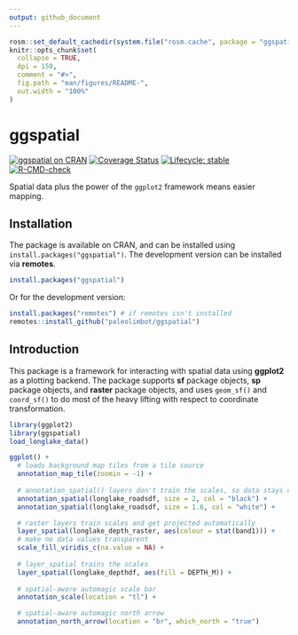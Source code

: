```yaml
---
output: github_document
---
```


<!-- README.md is generated from README.Rmd. Please edit that file -->

```r
rosm::set_default_cachedir(system.file("rosm.cache", package = "ggspatial"))
knitr::opts_chunk$set(
  collapse = TRUE,
  dpi = 150,
  comment = "#>",
  fig.path = "man/figures/README-",
  out.width = "100%"
)
```

# ggspatial

<!-- badges: start -->
[![ggspatial on CRAN](https://cranlogs.r-pkg.org/badges/ggspatial)](https://cran.r-project.org/package=ggspatial)
[![Coverage Status](https://img.shields.io/codecov/c/github/paleolimbot/ggspatial/master.svg)](https://codecov.io/github/paleolimbot/ggspatial?branch=master)
[![Lifecycle: stable](https://img.shields.io/badge/lifecycle-stable-brightgreen.svg)](https://www.tidyverse.org/lifecycle/#stable)
[![R-CMD-check](https://github.com/paleolimbot/ggspatial/workflows/R-CMD-check/badge.svg)](https://github.com/paleolimbot/ggspatial/actions)
<!-- badges: end -->

Spatial data plus the power of the `ggplot2` framework means easier mapping.

## Installation

The package is available on CRAN, and can be installed using `install.packages("ggspatial")`. The development version can be installed via **remotes**.

```r
install.packages("ggspatial")
```

Or for the development version:

```r
install.packages("remotes") # if remotes isn't installed
remotes::install_github("paleolimbot/ggspatial")
```

## Introduction

This package is a framework for interacting with spatial data using **ggplot2** as a plotting backend. The package supports **sf** package objects, **sp** package objects, and **raster** package objects, and uses `geom_sf()` and `coord_sf()` to do most of the heavy lifting with respect to coordinate transformation.

```r
library(ggplot2)
library(ggspatial)
load_longlake_data()

ggplot() +
  # loads background map tiles from a tile source
  annotation_map_tile(zoomin = -1) +
  
  # annotation_spatial() layers don't train the scales, so data stays central
  annotation_spatial(longlake_roadsdf, size = 2, col = "black") +
  annotation_spatial(longlake_roadsdf, size = 1.6, col = "white") +

  # raster layers train scales and get projected automatically
  layer_spatial(longlake_depth_raster, aes(colour = stat(band1))) +
  # make no data values transparent
  scale_fill_viridis_c(na.value = NA) +
  
  # layer_spatial trains the scales
  layer_spatial(longlake_depthdf, aes(fill = DEPTH_M)) +
  
  # spatial-aware automagic scale bar
  annotation_scale(location = "tl") +

  # spatial-aware automagic north arrow
  annotation_north_arrow(location = "br", which_north = "true")
```
